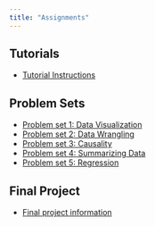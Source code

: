 ```yaml
---
title: "Assignments"
---
```


## Tutorials

- [Tutorial Instructions](/assignments/tutorials.qmd)

## Problem Sets

- [Problem set 1: Data Visualization](/assignments/01_hw_data_viz.qmd) 
- [Problem set 2: Data Wrangling](/assignments/02_hw_data_wrangling.qmd) 
- [Problem set 3: Causality](/assignments/03_hw_causality.qmd)
- [Problem set 4: Summarizing Data](/assignments/04_hw_summarizing.qmd)
- [Problem set 5: Regression](/assignments/05_hw_regression.qmd)
<!-- - [Problem set 6: Sampling](/assignments/06_hw_sampling.qmd)  -->
<!-- - [Problem set 7: Bootstrapping](/assignments/07_hw_bootstrap.qmd)  -->
<!-- - [Problem set 8: Hypothesis Tests](/assignments/08_hw_hyp_tests.qmd)  -->


## Final Project 

- [Final project information](/assignments/final-project.html)
